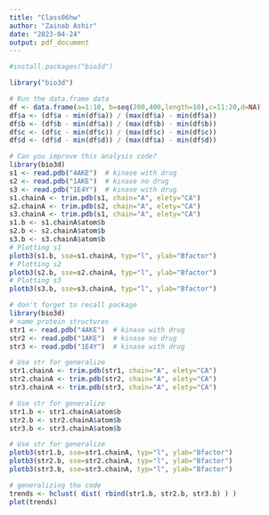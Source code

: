 ```yaml
---
title: "Class06hw"
author: "Zainab Ashir"
date: "2023-04-24"
output: pdf_document
---
```

```r
#install.packages("bio3d")
```

```r
library("bio3d")
```



```r
# Run the data.frame data
df <- data.frame(a=1:10, b=seq(200,400,length=10),c=11:20,d=NA)
df$a <- (df$a - min(df$a)) / (max(df$a) - min(df$a))
df$b <- (df$b - min(df$a)) / (max(df$b) - min(df$b))
df$c <- (df$c - min(df$c)) / (max(df$c) - min(df$c))
df$d <- (df$d - min(df$d)) / (max(df$a) - min(df$d))
```

```r
# Can you improve this analysis code?
library(bio3d)
s1 <- read.pdb("4AKE")  # kinase with drug
s2 <- read.pdb("1AKE")  # kinase no drug
s3 <- read.pdb("1E4Y")  # kinase with drug
s1.chainA <- trim.pdb(s1, chain="A", elety="CA")
s2.chainA <- trim.pdb(s2, chain="A", elety="CA")
s3.chainA <- trim.pdb(s1, chain="A", elety="CA")
s1.b <- s1.chainA$atom$b
s2.b <- s2.chainA$atom$b
s3.b <- s3.chainA$atom$b
# Plotting s1
plotb3(s1.b, sse=s1.chainA, typ="l", ylab="Bfactor")
# Plotting s2
plotb3(s2.b, sse=s2.chainA, typ="l", ylab="Bfactor")
# Plotting s3
plotb3(s3.b, sse=s3.chainA, typ="l", ylab="Bfactor")
```



```r
# don't forget to recall package
library(bio3d)
# name protein structures
str1 <- read.pdb("4AKE")  # kinase with drug
str2 <- read.pdb("1AKE")  # kinase no drug
str3 <- read.pdb("1E4Y")  # kinase with drug
```

```r
# Use str for generalize
str1.chainA <- trim.pdb(str1, chain="A", elety="CA")
str2.chainA <- trim.pdb(str2, chain="A", elety="CA")
str3.chainA <- trim.pdb(str3, chain="A", elety="CA")
```

```r
# Use str for generalize
str1.b <- str1.chainA$atom$b
str2.b <- str2.chainA$atom$b
str3.b <- str3.chainA$atom$b
```

```r
# Use str for generalize
plotb3(str1.b, sse=str1.chainA, typ="l", ylab="Bfactor")
plotb3(str2.b, sse=str2.chainA, typ="l", ylab="Bfactor")
plotb3(str3.b, sse=str3.chainA, typ="l", ylab="Bfactor")
```

```r
# generalizing the code
trends <- hclust( dist( rbind(str1.b, str2.b, str3.b) ) )
plot(trends)
```





